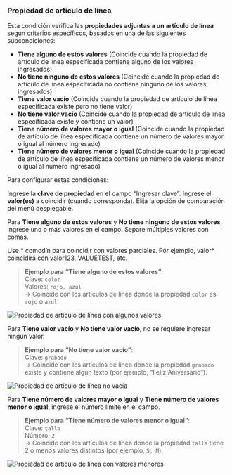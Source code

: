 ### Propiedad de artículo de línea

Esta condición verifica las **propiedades adjuntas a un artículo de línea** según criterios específicos, basados en una de las siguientes subcondiciones:

- **Tiene alguno de estos valores** (Coincide cuando la propiedad de artículo de línea especificada contiene alguno de los valores ingresados)
- **No tiene ninguno de estos valores** (Coincide cuando la propiedad de artículo de línea especificada no contiene ninguno de los valores ingresados)
- **Tiene valor vacío** (Coincide cuando la propiedad de artículo de línea especificada existe pero no tiene valor)
- **No tiene valor vacío** (Coincide cuando la propiedad de artículo de línea especificada existe y contiene un valor)
- **Tiene número de valores mayor o igual** (Coincide cuando la propiedad de artículo de línea especificada contiene un número de valores mayor o igual al número ingresado)
- **Tiene número de valores menor o igual** (Coincide cuando la propiedad de artículo de línea especificada contiene un número de valores menor o igual al número ingresado)

Para configurar estas condiciones:

<Steps>
  <Step title="Ingresar clave de propiedad">
    Ingrese la <strong>clave de propiedad</strong> en el campo “Ingresar clave”.
  </Step>

  <Step title="Ingresar valor(es)">
    Ingrese el <strong>valor(es)</strong> a coincidir (cuando corresponda).
  </Step>

  <Step title="Elegir opción de comparación">
    Elija la opción de comparación del menú desplegable.
  </Step>
</Steps>

Para **Tiene alguno de estos valores** y **No tiene ninguno de estos valores**, ingrese uno o más valores en el campo. Separe múltiples valores con comas.

<Note>
  Use * comodín para coincidir con valores parciales. Por ejemplo, valor* coincidirá con
  valor123, VALUETEST, etc.
</Note>

> **Ejemplo para “Tiene alguno de estos valores”**:  
> Clave: `color`  
> Valores: `rojo, azul`  
> → Coincide con los artículos de línea donde la propiedad `color` es `rojo` o `azul`.

<img
  src="/images/essentials/condition-sets/line-item-property-has-any-values.webp"
  alt="Propiedad de artículo de línea con algunos valores"
/>

Para **Tiene valor vacío** y **No tiene valor vacío**, no se requiere ingresar ningún valor.

> **Ejemplo para “No tiene valor vacío”**:  
> Clave: `grabado`  
> → Coincide con los artículos de línea donde la propiedad `grabado` existe y contiene algún texto (por ejemplo, “Feliz Aniversario”).

<img
  src="/images/essentials/condition-sets/line-item-property-not-empty-value.webp"
  alt="Propiedad de artículo de línea no vacía"
/>

Para **Tiene número de valores mayor o igual** y **Tiene número de valores menor o igual**, ingrese el número límite en el campo.

> **Ejemplo para “Tiene número de valores menor o igual”**:  
> Clave: `talla`  
> Número: `2`  
> → Coincide con los artículos de línea donde la propiedad `talla` tiene 2 o menos valores distintos (por ejemplo, `S, M`).

<img
  src="/images/essentials/condition-sets/line-item-property-values-less-than.webp"
  alt="Propiedad de artículo de línea con valores menores"
/>
